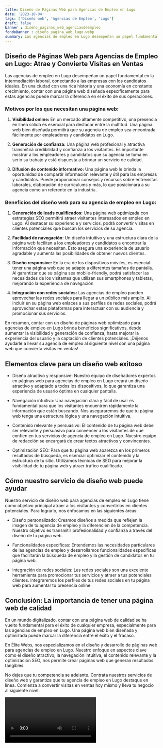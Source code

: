 ```yaml
---
title: Diseño de Páginas Web para Agencias de Empleo en Lugo
date: '2023-10-04'
tags: ['Diseño web', 'Agencias de Empleo', 'Lugo']
draft: false
banner : diseño_paginas_web_agenciasdeempleo
fondoBanner : diseño_pagina_web_lugo.webp
summary: Las agencias de empleo en Lugo desempeñan un papel fundamental en la intermediación laboral, conectando a las empresas con los candidatos ideales. En una ciudad con una rica historia y una economía en constante crecimiento, contar con una página web diseñada específicamente para estas agencias puede marcar la diferencia en el éxito de sus operaciones.
---
```


## Diseño de Páginas Web para Agencias de Empleo en Lugo: Atrae y Convierte Visitas en Ventas

Las agencias de empleo en Lugo desempeñan un papel fundamental en la intermediación laboral, conectando a las empresas con los candidatos ideales. En una ciudad con una rica historia y una economía en constante crecimiento, contar con una página web diseñada específicamente para estas agencias puede marcar la diferencia en el éxito de sus operaciones.

### Motivos por los que necesitan una página web:

1. **Visibilidad online:** En un mercado altamente competitivo, una presencia en línea sólida es esencial para destacar entre la multitud. Una página web bien diseñada permitirá que su agencia de empleo sea encontrada fácilmente por empleadores y candidatos en Lugo.

2. **Generación de confianza:** Una página web profesional y atractiva transmitirá credibilidad y confianza a los visitantes. Es importante mostrar a los empleadores y candidatos que su agencia se toma en serio su trabajo y está dispuesta a brindar un servicio de calidad.

3. **Difusión de contenido informativo:** Una página web le brinda la oportunidad de compartir información relevante y útil para las empresas y candidatos. Puede proporcionar consejos y recursos sobre entrevistas laborales, elaboración de currículums y más, lo que posicionará a su agencia como un referente en la industria.

### Beneficios del diseño web para su agencia de empleo en Lugo:

1. **Generación de leads cualificados:** Una página web optimizada con estrategias SEO permitirá atraer visitantes interesados en empleo en Lugo. Al destacar su experiencia y servicios, podrá convertir visitas en clientes potenciales que buscan los servicios de su agencia.

2. **Facilidad de navegación:** Un diseño intuitivo y una estructura clara de la página web facilitan a los empleadores y candidatos a encontrar la información que necesitan. Esto asegura una experiencia de usuario agradable y aumenta las posibilidades de obtener nuevos clientes.

3. **Diseño responsive:** En la era de los dispositivos móviles, es esencial tener una página web que se adapte a diferentes tamaños de pantalla. Al garantizar que su página sea mobile-friendly, podrá satisfacer las necesidades de los visitantes que utilizan sus smartphones y tabletas, mejorando la experiencia de navegación.

4. **Integración con redes sociales:** Las agencias de empleo pueden aprovechar las redes sociales para llegar a un público más amplio. Al incluir en su página web enlaces a sus perfiles de redes sociales, podrá aprovechar estas plataformas para interactuar con su audiencia y promocionar sus servicios.

En resumen, contar con un diseño de páginas web optimizado para agencias de empleo en Lugo brinda beneficios significativos, desde aumentar la visibilidad y generación de confianza, hasta mejorar la experiencia del usuario y la captación de clientes potenciales. ¡Déjenos ayudarle a llevar su agencia de empleo al siguiente nivel con una página web que convierta visitas en ventas!

<GifSeo />

<Cta />

## Elementos clave para un diseño web exitoso

- Diseño atractivo y responsive: Nuestro equipo de diseñadores expertos en páginas web para agencias de empleo en Lugo creará un diseño atractivo y adaptado a todos los dispositivos, lo que garantiza una experiencia de usuario óptima en cualquier pantalla.

- Navegación intuitiva: Una navegación clara y fácil de usar es fundamental para que los visitantes encuentren rápidamente la información que están buscando. Nos aseguraremos de que tu página web tenga una estructura lógica y una navegación intuitiva.

- Contenido relevante y persuasivo: El contenido de tu página web debe ser relevante y persuasivo para convencer a los visitantes de que confíen en tus servicios de agencia de empleo en Lugo. Nuestro equipo de redacción se encargará de crear textos atractivos y convincentes.

- Optimización SEO: Para que tu página web aparezca en los primeros resultados de búsqueda, es esencial optimizar el contenido y la estructura de tu sitio. Utilizamos técnicas de SEO para mejorar la visibilidad de tu página web y atraer tráfico cualificado.

## Cómo nuestro servicio de diseño web puede ayudar

Nuestro servicio de diseño web para agencias de empleo en Lugo tiene como objetivo principal atraer a los visitantes y convertirlos en clientes potenciales. Para lograrlo, nos enfocamos en las siguientes áreas:

- Diseño personalizado: Creamos diseños a medida que reflejen la imagen de tu agencia de empleo y la diferencien de la competencia. Nuestro objetivo es transmitir profesionalidad y confianza a través del diseño de tu página web.

- Funcionalidades específicas: Entendemos las necesidades particulares de las agencias de empleo y desarrollamos funcionalidades específicas que facilitarán la búsqueda de empleo y la gestión de candidatos en tu página web.

- Integración de redes sociales: Las redes sociales son una excelente herramienta para promocionar tus servicios y atraer a tus potenciales clientes. Integraremos los perfiles de tus redes sociales en tu página web para aumentar tu presencia online.

## Conclusión: La importancia de tener una página web de calidad

En un mundo digitalizado, contar con una página web de calidad se ha vuelto fundamental para el éxito de cualquier empresa, especialmente para las agencias de empleo en Lugo. Una página web bien diseñada y optimizada puede marcar la diferencia entre el éxito y el fracaso.

En Élite Webs, nos especializamos en el diseño y desarrollo de páginas web para agencias de empleo en Lugo. Nuestro enfoque en aspectos clave como el diseño atractivo, la navegación intuitiva, el contenido relevante y la optimización SEO, nos permite crear páginas web que generan resultados tangibles.

No dejes que tu competencia se adelante. Contrata nuestros servicios de diseño web y garantiza que tu agencia de empleo en Lugo destaque en línea. Comienza a convertir visitas en ventas hoy mismo y lleva tu negocio al siguiente nivel.

<Video />

<CtaBot job='Agencias de Empleo' city='Lugo'/>

<Gmaps query='Lugo+españa+maps' />